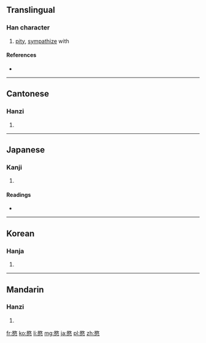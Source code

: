 ==Translingual==

===Han character===
{{Han char|rn=61|rad=心|as=09|sn=13|four=7833<sub>4</sub>|canj=口大心 (RKP)|ids=⿱[[敃]][[心]]}}

# [[pity]], [[sympathize]] with

====References====
* {{Han ref|kx=0394.190|dkj=10919|dj=0730.260|hdz=42325.070|uh=610D|ud=24845|bh=B75D|bd=46941}}

----

==Cantonese==

===Hanzi===
{{yue-hanzi|jyut=[[man5]]|y=man5}}

# {{defn|lang=yue|sort=心09}}

----

==Japanese==

===Kanji===
{{ja-kanji|grade=|rs=心09}}

# {{defn|lang=ja|sort=心09}}

====Readings====
* {{ja-readings|on=[[びん]] (bin), [[みん]] (min)|kun=[[あわれむ]] (awaremu)}}

----

==Korean==

===Hanja===
{{ko-hanja|hangeul=민|eumhun=|rv=min|mr=min|y=min}}

# {{defn|lang=ko|sort=心09}}

----

==Mandarin==

===Hanzi===
{{cmn-hanzi|pin=[[mǐn]] ([[min3]])|wg=min<sup>3</sup>}}

# {{defn|lang=cmn|sort=心09}}

[[fr:愍]]
[[ko:愍]]
[[li:愍]]
[[mg:愍]]
[[ja:愍]]
[[pl:愍]]
[[zh:愍]]
